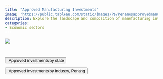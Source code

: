```yaml
---
title: "Approved Manufacturing Investments"
image: 'https://public.tableau.com/static/images/Pe/Penangsapprovedmanufacturinginvestment/InvestmentbyState/1.png'
description: Explore the landscape and composition of manufacturing investment in Penang
categories: 
- Economic sectors
---
```


```{=html}
<div class='tableauPlaceholder' id='viz1703183519174' style='position: relative'><noscript><a href='https:&#47;&#47;penanginstitute.org&#47;resources&#47;key-penang-statistics&#47;visualisations-of-key-indicators&#47;penang-manufacturing&#47;'><img alt=' ' src='https:&#47;&#47;public.tableau.com&#47;static&#47;images&#47;Pe&#47;Penangsapprovedmanufacturinginvestment&#47;InvestmentbyState&#47;1_rss.png' style='border: none' /></a></noscript><object class='tableauViz'  style='display:none;'><param name='host_url' value='https%3A%2F%2Fpublic.tableau.com%2F' /> <param name='embed_code_version' value='3' /> <param name='site_root' value='' /><param name='name' value='Penangsapprovedmanufacturinginvestment&#47;InvestmentbyState' /><param name='tabs' value='yes' /><param name='toolbar' value='yes' /><param name='static_image' value='https:&#47;&#47;public.tableau.com&#47;static&#47;images&#47;Pe&#47;Penangsapprovedmanufacturinginvestment&#47;InvestmentbyState&#47;1.png' /> <param name='animate_transition' value='yes' /><param name='display_static_image' value='yes' /><param name='display_spinner' value='yes' /><param name='display_overlay' value='yes' /><param name='display_count' value='yes' /><param name='language' value='en-US' /></object></div>                <script type='text/javascript'>                    var divElement = document.getElementById('viz1703183519174');                    var vizElement = divElement.getElementsByTagName('object')[0];                    vizElement.style.width='1000px';vizElement.style.height='850px';                    var scriptElement = document.createElement('script');                    scriptElement.src = 'https://public.tableau.com/javascripts/api/viz_v1.js';                    vizElement.parentNode.insertBefore(scriptElement, vizElement);                </script>
```

</br> 

<div class="d-grid gap-2 d-md-flex justify-content-md-end">

<a href="https://docs.google.com/spreadsheets/d/e/2PACX-1vThFULT3ww68TWNZT3sbjYUOqAdXsUZap64kfpCmpCpoOGY6EWHPdUrtTze1uSnIFVi20J1UtKoJX9J/pub?gid=0&single=true&output=csv"><button class="btn btn-primary"><i class="bi bi-download"></i> Approved investments by state</button></a>

<a href="https://docs.google.com/spreadsheets/d/e/2PACX-1vThFULT3ww68TWNZT3sbjYUOqAdXsUZap64kfpCmpCpoOGY6EWHPdUrtTze1uSnIFVi20J1UtKoJX9J/pub?gid=513382511&single=true&output=csv"><button class="btn btn-primary"><i class="bi bi-download"></i> Approved investments by industry, Penang</button></a>
</div>
